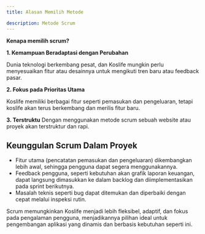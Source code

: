---
title: Alasan Memilih Metode

description: Metode Scrum
---

**Kenapa memilih scrum?**

**1. Kemampuan Beradaptasi dengan Perubahan**

Dunia teknologi berkembang pesat, dan Koslife mungkin perlu menyesuaikan fitur atau desainnya untuk mengikuti tren baru atau feedback pasar.

**2. Fokus pada Prioritas Utama**

Koslife memiliki berbagai fitur seperti pemasukan dan pengeluaran, tetapi koslife akan terus berkembang dan merilis fitur baru.

**3. Terstruktu**
Dengan menggunakan metode scrum sebuah website atau proyek akan terstruktur dan rapi.

## Keunggulan Scrum Dalam Proyek
- Fitur utama (pencatatan pemasukan dan pengeluaran) dikembangkan lebih awal, sehingga pengguna dapat segera menggunakannya.
- Feedback pengguna, seperti kebutuhan akan grafik laporan keuangan, dapat langsung dimasukkan ke dalam backlog dan diimplementasikan pada sprint berikutnya.
- Masalah teknis seperti bug dapat ditemukan dan diperbaiki dengan cepat melalui inspeksi rutin.

Scrum memungkinkan Koslife menjadi lebih fleksibel, adaptif, dan fokus pada pengalaman pengguna, menjadikannya pilihan ideal untuk pengembangan aplikasi yang dinamis dan berbasis kebutuhan seperti ini.